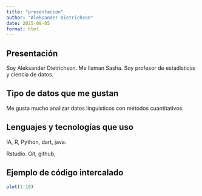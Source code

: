 ```yaml
---
title: "presentacion"
author: "Aleksander Dietrichson"
date: 2025-08-05
format: html
---
```


## Presentación

Soy Aleksander Dietrichson. Me llaman Sasha. Soy profesor de estadísticas y ciencia de datos.

## Tipo de datos que me gustan

Me gusta mucho analizar datos linguisticos con métodos cuantitativos.

## Lenguajes y tecnologías que uso

IA, R, Python, dart, java.

Rstudio. Git, github,

## Ejemplo de código intercalado

```r
plot(1:10)
```
